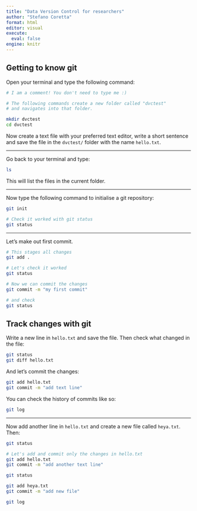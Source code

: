 ```yaml
---
title: "Data Version Control for researchers"
author: "Stefano Coretta"
format: html
editor: visual
execute: 
  eval: false
engine: knitr
---
```


## Getting to know git

Open your terminal and type the following command:

```bash
# I am a comment! You don't need to type me :)

# The following commands create a new folder called "dvctest"
# and navigates into that folder.

mkdir dvctest
cd dvctest
```

Now create a text file with your preferred text editor, write a short sentence and save the file in the `dvctest/` folder with the name `hello.txt`.

------------------------------------------------------------------------

Go back to your terminal and type:

```bash
ls
```

This will list the files in the current folder.

------------------------------------------------------------------------

Now type the following command to initialise a git repository:

```bash
git init

# Check it worked with git status
git status
```

------------------------------------------------------------------------

Let's make out first commit.

```bash
# This stages all changes
git add .

# Let's check it worked
git status

# Now we can commit the changes
git commit -m "my first commit"

# and check
git status
```

## Track changes with git

Write a new line in `hello.txt` and save the file. Then check what changed in the file:

```bash
git status
git diff hello.txt
```

And let's commit the changes:

```bash
git add hello.txt
git commit -m "add text line"
```

You can check the history of commits like so:

```bash
git log
```

------------------------------------------------------------------------

Now add another line in `hello.txt` and create a new file called `heya.txt`. Then:

```bash
git status

# Let's add and commit only the changes in hello.txt
git add hello.txt
git commit -m "add another text line"

git status

git add heya.txt
git commit -m "add new file"

git log
```

